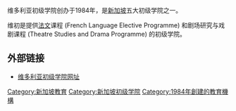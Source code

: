 维多利亚初级学院创办于1984年，是[[新加坡|新加坡]]五大初级学院之一。

维初是提供[[法文|法文]]课程 (French Language Elective Programme) 和剧场研究与戏剧课程 (Theatre Studies and Drama Programme) 的初级学院。

==外部链接==
*[https://web.archive.org/web/20090627020027/http://www.vjc.moe.edu.sg/ 维多利亚初级学院网址]

{{school-stub}}
[[Category:新加坡教育|Category:新加坡教育]]
[[Category:新加坡初级学院|Category:新加坡初级学院]]
[[Category:1984年創建的教育機構|Category:1984年創建的教育機構]]